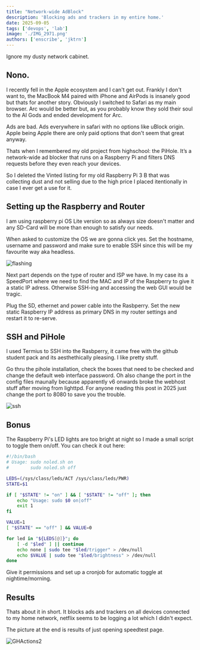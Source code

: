 ```yaml
---
title: "Network-wide AdBlock"
description: 'Blocking ads and trackers in my entire home.'
date: 2025-09-05
tags: ['devops', 'lab']
image: './IMG_2971.png'
authors: ['enscribe', 'jktrn']
---
```




<Callout variant="warning">
Ignore my dusty network cabinet.
</Callout>

## Nono.

I recently fell in the Apple ecosystem and I can't get out. Frankly I don't want to, the MacBook M4 paired with iPhone and AirPods is insanely good but thats for another story. 
Obviously I switched to Safari as my main browser. Arc would be better but, as you probably know they sold their soul to the AI Gods and ended development for Arc.

Ads are bad. Ads everywhere in safari with no options like uBlock origin. Apple being Apple there are only paid options that don't seem that great anyway.

Thats when I remembered my old project from highschool: the PiHole. It’s a network-wide ad blocker that runs on a Raspberry Pi and filters DNS requests before they even reach your devices.

So I deleted the Vinted listing for my old Raspberry Pi 3 B that was collecting dust and not selling due to the high price I placed itentionally in case I ever get a use for it.


## Setting up the Raspberry and Router

I am using raspberry pi OS Lite version so as always size doesn't matter and any SD-Card will be more than enough to satisfy our needs. 

When asked to customize the OS we are gonna click yes.
Set the hostname, username and password and make sure to enable SSH since this will be my favourite way aka headless.


<Image src={TwoImg} alt="flashing" />

Next part depends on the type of router and ISP we have. 
In my case its a SpeedPort where we need to find the MAC and IP of the Raspberry to give it a static IP adress.
Otherwise SSH-ing and accessing the web GUI would be tragic.

Plug the SD, ethernet and power cable into the Rasbperry.
Set the new static Raspberry IP address as primary DNS in my router settings and restart it to re-serve. 

## SSH and PiHole

I used Termius to SSH into the Rasbperry, it came free with the github student pack and its aesthethically pleasing. I like pretty stuff.

Go thru the pihole installation, check the boxes that need to be checked and change the default web interface password.
Oh also change the port in the config files maunally because apparently v6 onwards broke the webhost stuff after moving from lighttpd.
For anyone reading this post in 2025 just change the port to 8080 to save you the trouble.

<Image src={OneImg} alt="ssh" />

## Bonus

The Raspberry Pi's LED lights are too bright at night so I made a small script to toggle them on/off.
You can check it out here: 

```bash title="noled.sh"
#!/bin/bash
# Usage: sudo noled.sh on
#        sudo noled.sh off

LEDS=(/sys/class/leds/ACT /sys/class/leds/PWR)
STATE=$1

if [ "$STATE" != "on" ] && [ "$STATE" != "off" ]; then
    echo "Usage: sudo $0 on|off"
    exit 1
fi

VALUE=1
[ "$STATE" == "off" ] && VALUE=0

for led in "${LEDS[@]}"; do
    [ -d "$led" ] || continue
    echo none | sudo tee "$led/trigger" > /dev/null
    echo $VALUE | sudo tee "$led/brightness" > /dev/null
done
```

Give it permissions and set up a cronjob for automatic toggle at nightime/morning.

## Results
Thats about it in short.
It blocks ads and trackers on all devices connected to my home network, netflix seems to be logging a lot which I didn't expect.

The picture at the end is results of just opening speedtest page.

<Image src={ThreeImg} alt="GHActions2" />
